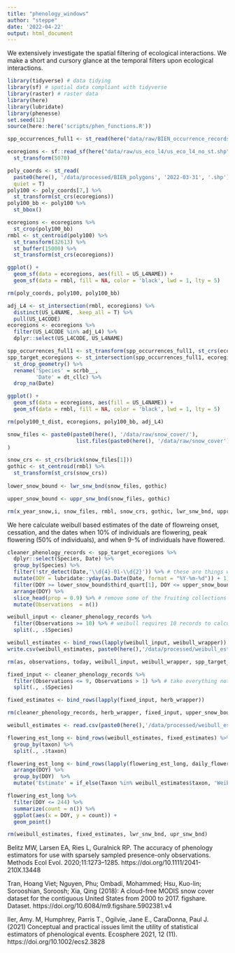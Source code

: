 ```yaml
---
title: "phenology_windows"
author: "steppe"
date: '2022-04-22'
output: html_document
---
```


We extensively investigate the spatial filtering of ecological interactions. We make a short and cursory glance at the temporal filters upon ecological interactions. 

```r
library(tidyverse) # data tidying
library(sf) # spatial data compliant with tidyverse
library(raster) # raster data
library(here)
library(lubridate)
library(phenesse)
set.seed(12)
source(here::here('scripts/phen_functions.R'))
```


```r
spp_occurrences_full1 <- st_read(here("data/raw/BIEN_occurrence_records_full2022-04-22.shp"), quiet = T)
```


```r

ecoregions <- sf::read_sf(here("data/raw/us_eco_l4/us_eco_l4_no_st.shp")) %>% 
  st_transform(5070)

poly_coords <- st_read(
  paste0(here(), '/data/processed/BIEN_polygons', '2022-03-31', '.shp'), 
  quiet = T) 
poly100 <- poly_coords[7,] %>% 
  st_transform(st_crs(ecoregions))
poly100_bb <- poly100 %>%  
  st_bbox()

ecoregions <- ecoregions %>% 
  st_crop(poly100_bb)
rmbl <- st_centroid(poly100) %>% 
  st_transform(32613) %>% 
  st_buffer(15000) %>% 
  st_transform(st_crs(ecoregions))

ggplot() +
  geom_sf(data = ecoregions, aes(fill = US_L4NAME)) +
  geom_sf(data = rmbl, fill = NA, color = 'black', lwd = 1, lty = 5)

rm(poly_coords, poly100, poly100_bb)
```

```r
adj_L4 <- st_intersection(rmbl, ecoregions) %>% 
  distinct(US_L4NAME, .keep_all = T) %>% 
  pull(US_L4CODE)
ecoregions <- ecoregions %>% 
  filter(US_L4CODE %in% adj_L4) %>% 
  dplyr::select(US_L4CODE, US_L4NAME)

spp_occurrences_full1 <- st_transform(spp_occurrences_full1, st_crs(ecoregions))
spp_target_ecoregions <- st_intersection(spp_occurrences_full1, ecoregions) %>% 
  st_drop_geometry() %>% 
  rename('Species' = scrbb__,
         'Date' = dt_cllc) %>% 
  drop_na(Date)

ggplot() +
  geom_sf(data = ecoregions, aes(fill = US_L4NAME)) +
  geom_sf(data = rmbl, fill = NA, color = 'black', lwd = 1, lty = 5) 

rm(poly100_t_dist, ecoregions, poly100_bb, adj_L4)
```

```r

snow_files <- paste0(paste0(here(), '/data/raw/snow_cover/'), 
                      list.files(paste0(here(), '/data/raw/snow_cover'))
)

snow_crs <- st_crs(brick(snow_files[1]))
gothic <- st_centroid(rmbl) %>% 
  st_transform(st_crs(snow_crs))
  
lower_snow_bound <- lwr_snw_bnd(snow_files, gothic)

```

```r

upper_snow_bound <- uppr_snw_bnd(snow_files, gothic)

rm(x_year_snow,i, snow_files, rmbl, snow_crs, gothic, lwr_snw_bnd, uppr_snw_bnd)
```

We here calculate weibull based estimates of the date of flowreing onset, cessation, and the dates when 10% of individuals are flowering, peak flowering (50% of individuals), and when 9-% of individuals have flowered. 
```r

cleaner_phenology_records <- spp_target_ecoregions %>% 
  dplyr::select(Species, Date) %>%
  group_by(Species) %>% 
  filter(!str_detect(Date,'\\d{4}-01-\\d{2}')) %>% # these are things without dates put in january
  mutate(DOY = lubridate::yday(as.Date(Date, format = "%Y-%m-%d")) + 1) %>%  # create doy column
  filter(DOY >= lower_snow_bound$third_quart[1], DOY <= upper_snow_bound$first_quart[1]) %>% # only records after snow melt and before October are kept
  arrange(DOY) %>% 
  slice_head(prop = 0.9) %>% # remove some of the fruiting collections at the seasons end
  mutate(Observations  = n()) 

weibull_input <- cleaner_phenology_records %>% 
  filter(Observations >= 10) %>% # weibull requires 10 records to calculate.
  split(., .$Species)

weibull_estimates <- bind_rows(lapply(weibull_input, weibull_wrapper)) # about 3 hours for 300 spp
write.csv(weibull_estimates, paste0(here(),'/data/processed/weibull_estimates.csv'),row.names = F)

rm(as, observations, today, weibull_input, weibull_wrapper, spp_target_ecoregions)
```

```r

fixed_input <- cleaner_phenology_records %>% 
  filter(Observations <= 9, Observations > 1) %>% # take everything not suitable for weibull
  split(., .$Species)

fixed_estimates <- bind_rows(lapply(fixed_input, herb_wrapper))

rm(cleaner_phenology_records, herb_wrapper, fixed_input, upper_snow_bound, lower_snow_bound)
```

```r

weibull_estimates <- read.csv(paste0(here(),'/data/processed/weibull_estimates.csv'))

flowering_est_long <- bind_rows(weibull_estimates, fixed_estimates) %>% 
  group_by(taxon) %>% 
  split(., .$taxon)

flowering_est_long <- bind_rows(lapply(flowering_est_long, daily_flowers)) %>% 
  arrange(DOY) %>% 
  group_by(DOY)  %>% 
  mutate('Estimate' = if_else(Taxon %in% weibull_estimates$taxon, 'Weibull', 'Fixed'))

flowering_est_long %>% 
  filter(DOY <= 244) %>% 
  summarize(count = n()) %>% 
  ggplot(aes(x = DOY, y = count)) +
  geom_point()

rm(weibull_estimates, fixed_estimates, lwr_snw_bnd, upr_snw_bnd)
```


Belitz MW, Larsen EA, Ries L, Guralnick RP. The accuracy of phenology estimators for use with sparsely sampled presence-only observations. Methods Ecol Evol. 2020;11:1273–1285. https://doi.org/10.1111/2041-210X.13448

Tran, Hoang Viet; Nguyen, Phu; Ombadi, Mohammed; Hsu, Kuo-lin; Sorooshian, Soroosh; Xia, Qing (2018): A cloud-free MODIS snow cover dataset for the contiguous United States from 2000 to 2017. figshare. Dataset. https://doi.org/10.6084/m9.figshare.5902381.v4 

Iler, Amy. M, Humphrey, Parris T., Ogilvie,  Jane E., CaraDonna, Paul J. (2021) Conceptual and practical issues limit the utility of statistical estimators of phenological events. Ecosphere 2021, 12 (11). https://doi.org/10.1002/ecs2.3828

